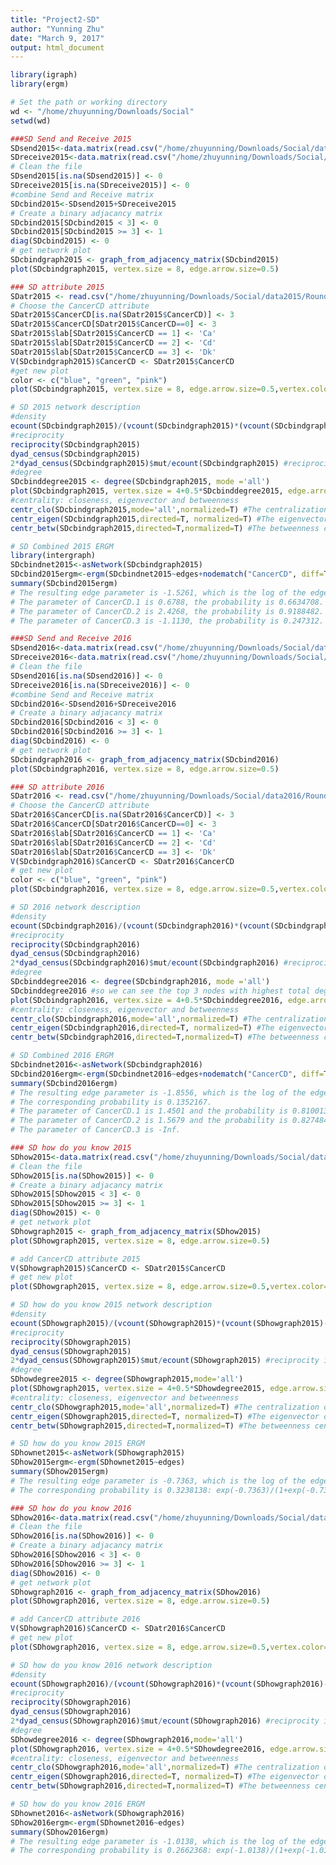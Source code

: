 ```yaml
---
title: "Project2-SD"
author: "Yunning Zhu"
date: "March 9, 2017"
output: html_document
---
```


```r
library(igraph)
library(ergm)
```

```r
# Set the path or working directory
wd <- "/home/zhuyunning/Downloads/Social"
setwd(wd)
```

```r
###SD Send and Receive 2015
SDsend2015<-data.matrix(read.csv("/home/zhuyunning/Downloads/Social/data2015/Roundtables_SNA_2015_100716_SD Send info.csv",header=TRUE,row.names = 1, sep = ","))
SDreceive2015<-data.matrix(read.csv("/home/zhuyunning/Downloads/Social/data2015/Roundtables_SNA_2015_100716_SD Receive info.csv",header=TRUE,row.names = 1, sep = ","))
# Clean the file
SDsend2015[is.na(SDsend2015)] <- 0
SDreceive2015[is.na(SDreceive2015)] <- 0
#combine Send and Receive matrix
SDcbind2015<-SDsend2015+SDreceive2015
# Create a binary adjacancy matrix
SDcbind2015[SDcbind2015 < 3] <- 0
SDcbind2015[SDcbind2015 >= 3] <- 1
diag(SDcbind2015) <- 0
# get network plot
SDcbindgraph2015 <- graph_from_adjacency_matrix(SDcbind2015)
plot(SDcbindgraph2015, vertex.size = 8, edge.arrow.size=0.5)
```

```r
### SD attribute 2015
SDatr2015 <- read.csv("/home/zhuyunning/Downloads/Social/data2015/Roundtables_SNA_2015_101116_SD Attributes.csv",head=TRUE,sep=",")
# Choose the CancerCD attribute
SDatr2015$CancerCD[is.na(SDatr2015$CancerCD)] <- 3
SDatr2015$CancerCD[SDatr2015$CancerCD==0] <- 3
SDatr2015$lab[SDatr2015$CancerCD == 1] <- 'Ca'
SDatr2015$lab[SDatr2015$CancerCD == 2] <- 'Cd'
SDatr2015$lab[SDatr2015$CancerCD == 3] <- 'Dk'
V(SDcbindgraph2015)$CancerCD <- SDatr2015$CancerCD
#get new plot
color <- c("blue", "green", "pink")
plot(SDcbindgraph2015, vertex.size = 8, edge.arrow.size=0.5,vertex.color=color[V(SDcbindgraph2015)$CancerCD])
```

```r
# SD 2015 network description
#density
ecount(SDcbindgraph2015)/(vcount(SDcbindgraph2015)*(vcount(SDcbindgraph2015)-1)) #This is the density value 0.2904762, which can be compared with year 2016.
#reciprocity
reciprocity(SDcbindgraph2015)
dyad_census(SDcbindgraph2015)
2*dyad_census(SDcbindgraph2015)$mut/ecount(SDcbindgraph2015) #reciprocity is 0.6065574, it's the proportion of reciprocated ties for this network.
#degree
SDcbinddegree2015 <- degree(SDcbindgraph2015, mode ='all') 
plot(SDcbindgraph2015, vertex.size = 4+0.5*SDcbinddegree2015, edge.arrow.size=.3,vertex.color=color[V(SDcbindgraph2015)$CancerCD]) #from the plot we can see a big green node from group Cd has a high degree.
#centrality: closeness, eigenvector and betweenness
centr_clo(SDcbindgraph2015,mode='all',normalized=T) #The centralization of the whole network is 0.1085468.
centr_eigen(SDcbindgraph2015,directed=T, normalized=T) #The eigenvector of the whole network is 0.5421876.
centr_betw(SDcbindgraph2015,directed=T,normalized=T) #The betweenness centralization of the whole network is 0.08902961.
```

```r
# SD Combined 2015 ERGM
library(intergraph)
SDcbindnet2015<-asNetwork(SDcbindgraph2015)
SDcbind2015ergm<-ergm(SDcbindnet2015~edges+nodematch("CancerCD", diff=T))  
summary(SDcbind2015ergm)
# The resulting edge parameter is -1.5261, which is the log of the edge odds, the corresponding probability is 0.178565.
# The parameter of CancerCD.1 is 0.6788, the probability is 0.6634708.
# The parameter of CancerCD.2 is 2.4268, the probability is 0.9188482.
# The parameter of CancerCD.3 is -1.1130, the probability is 0.247312.
```

```r
###SD Send and Receive 2016
SDsend2016<-data.matrix(read.csv("/home/zhuyunning/Downloads/Social/data2016/Roundtables_SNA_2016_081916_SD Send info.csv",header=TRUE,row.names = 1, sep = ","))
SDreceive2016<-data.matrix(read.csv("/home/zhuyunning/Downloads/Social/data2016/Roundtables_SNA_2016_081916_SD Receive info.csv",header=TRUE,row.names = 1, sep = ","))
# Clean the file
SDsend2016[is.na(SDsend2016)] <- 0
SDreceive2016[is.na(SDreceive2016)] <- 0
#combine Send and Receive matrix
SDcbind2016<-SDsend2016+SDreceive2016
# Create a binary adjacancy matrix
SDcbind2016[SDcbind2016 < 3] <- 0
SDcbind2016[SDcbind2016 >= 3] <- 1
diag(SDcbind2016) <- 0
# get network plot
SDcbindgraph2016 <- graph_from_adjacency_matrix(SDcbind2016)
plot(SDcbindgraph2016, vertex.size = 8, edge.arrow.size=0.5)
```

```r
### SD attribute 2016
SDatr2016 <- read.csv("/home/zhuyunning/Downloads/Social/data2016/Roundtables_SNA_2016_081916_SD Attributes.csv",head=TRUE,sep=",")
# Choose the CancerCD attribute
SDatr2016$CancerCD[is.na(SDatr2016$CancerCD)] <- 3
SDatr2016$CancerCD[SDatr2016$CancerCD==0] <- 3
SDatr2016$lab[SDatr2016$CancerCD == 1] <- 'Ca'
SDatr2016$lab[SDatr2016$CancerCD == 2] <- 'Cd'
SDatr2016$lab[SDatr2016$CancerCD == 3] <- 'Dk'
V(SDcbindgraph2016)$CancerCD <- SDatr2016$CancerCD
# get new plot
color <- c("blue", "green", "pink")
plot(SDcbindgraph2016, vertex.size = 8, edge.arrow.size=0.5,vertex.color=color[V(SDcbindgraph2016)$CancerCD])
```

```r
# SD 2016 network description
#density
ecount(SDcbindgraph2016)/(vcount(SDcbindgraph2016)*(vcount(SDcbindgraph2016)-1)) #This is the density value 0.1580087, which can be compared with year 2015.
#reciprocity
reciprocity(SDcbindgraph2016)
dyad_census(SDcbindgraph2016)
2*dyad_census(SDcbindgraph2016)$mut/ecount(SDcbindgraph2016) #reciprocity is 0.5479452, it's the proportion of reciprocated ties for this network.
#degree
SDcbinddegree2016 <- degree(SDcbindgraph2016, mode ='all')
SDcbinddegree2016 #so we can see the top 3 nodes with highest total degree are SD15 SD10 SD28.
plot(SDcbindgraph2016, vertex.size = 4+0.5*SDcbinddegree2016, edge.arrow.size=.3,vertex.color=color[V(SDcbindgraph2016)$CancerCD]) #from the plot we can see group Ca and Cd tend to have the higher degree.
#centrality: closeness, eigenvector and betweenness
centr_clo(SDcbindgraph2016,mode='all',normalized=T) #The centralization of the whole network is 0.2280338.
centr_eigen(SDcbindgraph2016,directed=T, normalized=T) #The eigenvector of the whole network is 0.5959614.
centr_betw(SDcbindgraph2016,directed=T,normalized=T) #The betweenness centralization of the whole network is 0.1356576.
```

```r
# SD Combined 2016 ERGM
SDcbindnet2016<-asNetwork(SDcbindgraph2016)
SDcbind2016ergm<-ergm(SDcbindnet2016~edges+nodematch("CancerCD", diff=T))  
summary(SDcbind2016ergm)
# The resulting edge parameter is -1.8556, which is the log of the edge odds, i.e. log(#dyads-w-edge/#dyads-no-edge)
# The corresponding probability is 0.1352167.
# The parameter of CancerCD.1 is 1.4501 and the probability is 0.8100138.
# The parameter of CancerCD.2 is 1.5679 and the probability is 0.827484.
# The parameter of CancerCD.3 is -Inf.
```

```r
### SD how do you know 2015
SDhow2015<-data.matrix(read.csv("/home/zhuyunning/Downloads/Social/data2015/Roundtables_SNA_2015_100716_SD How do you know.csv",header=TRUE,row.names = 1, sep = ","))
# Clean the file
SDhow2015[is.na(SDhow2015)] <- 0
# Create a binary adjacancy matrix
SDhow2015[SDhow2015 < 3] <- 0
SDhow2015[SDhow2015 >= 3] <- 1
diag(SDhow2015) <- 0
# get network plot
SDhowgraph2015 <- graph_from_adjacency_matrix(SDhow2015)
plot(SDhowgraph2015, vertex.size = 8, edge.arrow.size=0.5)
```

```r
# add CancerCD attribute 2015
V(SDhowgraph2015)$CancerCD <- SDatr2015$CancerCD
# get new plot
plot(SDhowgraph2015, vertex.size = 8, edge.arrow.size=0.5,vertex.color=color[V(SDhowgraph2015)$CancerCD])
```

```r
# SD how do you know 2015 network description
#density
ecount(SDhowgraph2015)/(vcount(SDhowgraph2015)*(vcount(SDhowgraph2015)-1)) #This is the density value 0.3238095, which can be compared with year 2016.
#reciprocity
reciprocity(SDhowgraph2015)
dyad_census(SDhowgraph2015)
2*dyad_census(SDhowgraph2015)$mut/ecount(SDhowgraph2015) #reciprocity is 0.8235294, it's the proportion of reciprocated ties for this network.
#degree
SDhowdegree2015 <- degree(SDhowgraph2015,mode='all')
plot(SDhowgraph2015, vertex.size = 4+0.5*SDhowdegree2015, edge.arrow.size=.3,vertex.color=color[V(SDhowgraph2015)$CancerCD]) #from the plot we can see group Cd of CancerCD(green nodes) tend to have the higher degree.
#centrality: closeness, eigenvector and betweenness
centr_clo(SDhowgraph2015,mode='all',normalized=T) #The centralization of the whole network is 0.4456734.
centr_eigen(SDhowgraph2015,directed=T, normalized=T) #The eigenvector of the whole network is 0.4915098.
centr_betw(SDhowgraph2015,directed=T,normalized=T) #The betweenness centralization of the whole network is 0.0714375.
```

```r
# SD how do you know 2015 ERGM
SDhownet2015<-asNetwork(SDhowgraph2015)
SDhow2015ergm<-ergm(SDhownet2015~edges)  
summary(SDhow2015ergm)
# The resulting edge parameter is -0.7363, which is the log of the edge odds, i.e. log(#dyads-w-edge/#dyads-no-edge)
# The corresponding probability is 0.3238138: exp(-0.7363)/(1+exp(-0.7363)) 
```

```r
### SD how do you know 2016
SDhow2016<-data.matrix(read.csv("/home/zhuyunning/Downloads/Social/data2016/Roundtables_SNA_2016_081916_SD how do you know.csv",header=TRUE,row.names = 1, sep = ","))
# Clean the file
SDhow2016[is.na(SDhow2016)] <- 0
# Create a binary adjacancy matrix
SDhow2016[SDhow2016 < 3] <- 0
SDhow2016[SDhow2016 >= 3] <- 1
diag(SDhow2016) <- 0
# get network plot
SDhowgraph2016 <- graph_from_adjacency_matrix(SDhow2016)
plot(SDhowgraph2016, vertex.size = 8, edge.arrow.size=0.5)
```

```r
# add CancerCD attribute 2016
V(SDhowgraph2016)$CancerCD <- SDatr2016$CancerCD
# get new plot
plot(SDhowgraph2016, vertex.size = 8, edge.arrow.size=0.5,vertex.color=color[V(SDhowgraph2016)$CancerCD])
```

```r
# SD how do you know 2016 network description
#density
ecount(SDhowgraph2016)/(vcount(SDhowgraph2016)*(vcount(SDhowgraph2016)-1)) #This is the density value 0.2662338, which can be compared with year 2015.
#reciprocity
reciprocity(SDhowgraph2016)
dyad_census(SDhowgraph2016)
2*dyad_census(SDhowgraph2016)$mut/ecount(SDhowgraph2016) #reciprocity is 0.601626, it's the proportion of reciprocated ties for this network.
#degree
SDhowdegree2016 <- degree(SDhowgraph2016,mode='all')
plot(SDhowgraph2016, vertex.size = 4+0.5*SDhowdegree2016, edge.arrow.size=.3,vertex.color=color[V(SDhowgraph2016)$CancerCD]) #from the plot we can see group Ca and Dk of CancerCD(blue and pink nodes) tend to have the higher degree and also a few green nodes.
#centrality: closeness, eigenvector and betweenness
centr_clo(SDhowgraph2016,mode='all',normalized=T) #The centralization of the whole network is 0.2262942.
centr_eigen(SDhowgraph2016,directed=T, normalized=T) #The eigenvector of the whole network is 0.4780866.
centr_betw(SDhowgraph2016,directed=T,normalized=T) #The betweenness centralization of the whole network is 0.1175378.
```

```r
# SD how do you know 2016 ERGM
SDhownet2016<-asNetwork(SDhowgraph2016)
SDhow2016ergm<-ergm(SDhownet2016~edges)  
summary(SDhow2016ergm)
# The resulting edge parameter is -1.0138, which is the log of the edge odds, i.e. log(#dyads-w-edge/#dyads-no-edge)
# The corresponding probability is 0.2662368: exp(-1.0138)/(1+exp(-1.0138))
```


